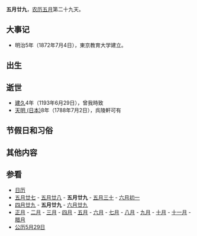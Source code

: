 {{Lunar05Calendar}}
'''五月廿九'''，[[农历|农历]][[五月_(农历)|五月]]第二十九天。

==大事记==
*明治5年（1872年7月4日），東京教育大学建立。

==出生==

==逝世==
*[[建久|建久]]4年（1193年6月29日），曾我時致
*[[天明_(日本)|天明 (日本)]]8年（1788年7月2日），呉陵軒可有

==节假日和习俗==

==其他内容==

==参看==
*[[历史上的今天|日历]]
*[[五月廿七|五月廿七]] - [[五月廿八|五月廿八]] - '''五月廿九''' - [[五月三十|五月三十]] - [[六月初一|六月初一]] 
*[[四月廿九|四月廿九]] - '''五月廿九''' - [[六月廿九|六月廿九]]
*[[正月|正月]] - [[二月_(农历)|二月]] - [[三月_(农历)|三月]] - [[四月_(农历)|四月]] - [[五月_(农历)|五月]] - [[六月_(农历)|六月]] - [[七月_(农历)|七月]] - [[八月_(农历)|八月]] - [[九月_(农历)|九月]] - [[十月_(农历)|十月]] - [[十一月_(农历)|十一月]] - [[腊月|腊月]]
*[[公历|公历]][[5月29日|5月29日]]